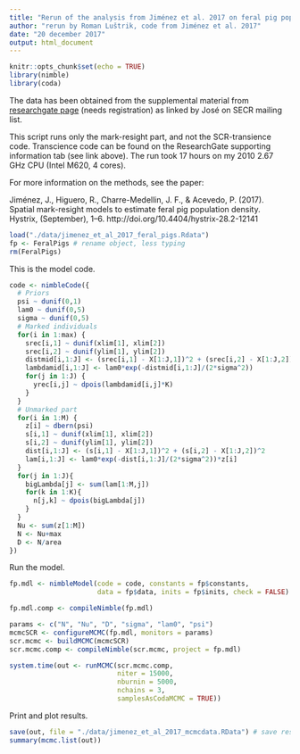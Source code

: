 ```yaml
---
title: "Rerun of the analysis from Jiménez et al. 2017 on feral pig population"
author: "rerun by Roman Luštrik, code from Jiménez et al. 2017"
date: "20 december 2017"
output: html_document
---
```


```r
knitr::opts_chunk$set(echo = TRUE)
library(nimble)
library(coda)
```
The data has been obtained from the supplemental material from [researchgate page](https://www.researchgate.net/publication/321804457_Spatial_mark-resight_models_to_estimate_feral_pig_population_density) (needs registration) as linked by José on SECR mailing list.

This script runs only the mark-resight part, and not the SCR-transience code. Transcience code can be found on the ResearchGate supporting information tab (see link above). The run took 17 hours on my 2010 2.67 GHz CPU (Intel M620, 4 cores).

For more information on the methods, see the paper:

Jiménez, J., Higuero, R., Charre-Medellin, J. F., & Acevedo, P. (2017). Spatial mark-resight models to estimate feral pig population density. Hystrix, (September), 1–6. http://doi.org/10.4404/hystrix-28.2-12141

```r
load("./data/jimenez_et_al_2017_feral_pigs.Rdata")
fp <- FeralPigs # rename object, less typing
rm(FeralPigs)
```

This is the model code.
```r
code <- nimbleCode({
  # Priors
  psi ~ dunif(0,1)
  lam0 ~ dunif(0,5)
  sigma ~ dunif(0,5)
  # Marked individuals
  for(i in 1:max) {
    srec[i,1] ~ dunif(xlim[1], xlim[2])
    srec[i,2] ~ dunif(ylim[1], ylim[2])
    distmid[i,1:J] <- (srec[i,1] - X[1:J,1])^2 + (srec[i,2] - X[1:J,2])^2
    lambdamid[i,1:J] <- lam0*exp(-distmid[i,1:J]/(2*sigma^2))
    for(j in 1:J) {
      yrec[i,j] ~ dpois(lambdamid[i,j]*K)
    }
  }
  # Unmarked part
  for(i in 1:M) {
    z[i] ~ dbern(psi)
    s[i,1] ~ dunif(xlim[1], xlim[2])
    s[i,2] ~ dunif(ylim[1], ylim[2])
    dist[i,1:J] <- (s[i,1] - X[1:J,1])^2 + (s[i,2] - X[1:J,2])^2
    lam[i,1:J] <- lam0*exp(-dist[i,1:J]/(2*sigma^2))*z[i]
  }
  for(j in 1:J){
    bigLambda[j] <- sum(lam[1:M,j])
    for(k in 1:K){
      n[j,k] ~ dpois(bigLambda[j])
    }
  }
  Nu <- sum(z[1:M])
  N <- Nu+max
  D <- N/area
})
```

Run the model.
```r
fp.mdl <- nimbleModel(code = code, constants = fp$constants,
                      data = fp$data, inits = fp$inits, check = FALSE)

fp.mdl.comp <- compileNimble(fp.mdl)

params <- c("N", "Nu", "D", "sigma", "lam0", "psi")
mcmcSCR <- configureMCMC(fp.mdl, monitors = params)
scr.mcmc <- buildMCMC(mcmcSCR)
scr.mcmc.comp <- compileNimble(scr.mcmc, project = fp.mdl)

system.time(out <- runMCMC(scr.mcmc.comp, 
                           niter = 15000, 
                           nburnin = 5000, 
                           nchains = 3, 
                           samplesAsCodaMCMC = TRUE))
```

Print and plot results.
```r
save(out, file = "./data/jimenez_et_al_2017_mcmcdata.RData") # save result for later analysis, plotting
summary(mcmc.list(out))
```
